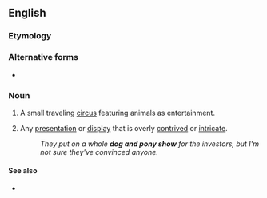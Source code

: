 {{also|dog-and-pony show}}
==English==
===Etymology===
{{request for etymology|lang=en}}

===Alternative forms===
* {{l|en|dog-and-pony show}}

===Noun===
{{en-noun}}

# {{lb|en|historical}} A small traveling [[circus]] featuring animals as entertainment.
# {{lb|en|idiomatic}} Any [[presentation]] or [[display]] that is overly [[contrived]] or [[intricate]].
#: ''They put on a whole '''dog and pony show''' for the investors, but I'm not sure they've convinced anyone.''

====See also====
* {{pedia}}